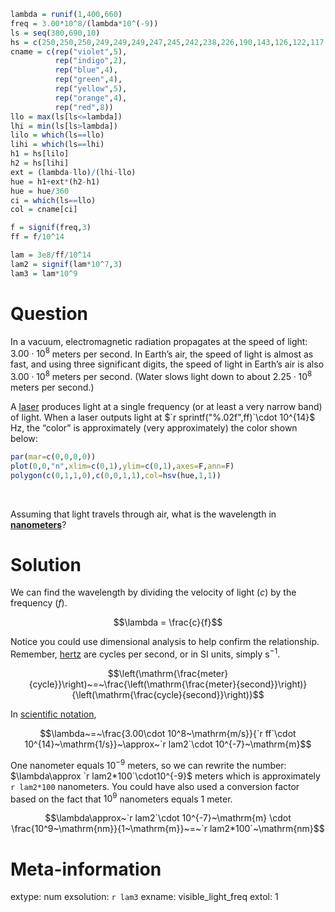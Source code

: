 ```r
lambda = runif(1,400,660)
freq = 3.00*10^8/(lambda*10^(-9))
ls = seq(380,690,10)
hs = c(250,250,250,249,249,249,247,245,242,238,226,190,143,126,122,117,113,104,93,62,28,14,7,5,3,2,1,1,1,0,0,0)
cname = c(rep("violet",5),
          rep("indigo",2),
          rep("blue",4),
          rep("green",4),
          rep("yellow",5),
          rep("orange",4),
          rep("red",8))
llo = max(ls[ls<=lambda])
lhi = min(ls[ls>lambda])
lilo = which(ls==llo)
lihi = which(ls==lhi)
h1 = hs[lilo]
h2 = hs[lihi]
ext = (lambda-llo)/(lhi-llo)
hue = h1+ext*(h2-h1)
hue = hue/360
ci = which(ls==llo)
col = cname[ci]

f = signif(freq,3)
ff = f/10^14

lam = 3e8/ff/10^14
lam2 = signif(lam*10^7,3)
lam3 = lam*10^9

```

Question
========

In a vacuum, electromagnetic radiation propagates at the speed of light: $3.00 \cdot 10^{8}$ meters per second. In Earth's air, the speed of light is almost as fast, and using three significant digits, the speed of light in Earth's air is also $3.00 \cdot 10^{8}$ meters per second. (Water slows light down to about $2.25 \cdot 10^{8}$ meters per second.)

A [laser](https://en.wikipedia.org/wiki/Laser) produces light at a single frequency (or at least a very narrow band) of light. When a laser outputs light at $`r sprintf("%.02f",ff)`\cdot 10^{14}$ Hz, the "color" is approximately (very approximately) the color shown below:

```r
par(mar=c(0,0,0,0))
plot(0,0,"n",xlim=c(0,1),ylim=c(0,1),axes=F,ann=F)
polygon(c(0,1,1,0),c(0,0,1,1),col=hsv(hue,1,1))
```
\

Assuming that light travels through air, what is the wavelength in **[nanometers](https://en.wikipedia.org/wiki/Nanometre)**?


Solution
========

We can find the wavelength by dividing the velocity of light ($c$) by the frequency ($f$).

$$\lambda = \frac{c}{f}$$

Notice you could use dimensional analysis to help confirm the relationship. Remember, [hertz](https://en.wikipedia.org/wiki/Hertz) are cycles per second, or in SI units, simply $\mathrm{s^{-1}}$.

$$\left(\mathrm{\frac{meter}{cycle}}\right)~=~\frac{\left(\mathrm{\frac{meter}{second}}\right)}{\left(\mathrm{\frac{cycle}{second}}\right)}$$

In [scientific notation](https://en.wikipedia.org/wiki/Scientific_notation),

$$\lambda~=~\frac{3.00\cdot 10^8~\mathrm{m/s}}{`r ff`\cdot 10^{14}~\mathrm{1/s}}~\approx~`r lam2`\cdot 10^{-7}~\mathrm{m}$$

One nanometer equals $10^{-9}$ meters, so we can rewrite the number: $\lambda\approx `r lam2*100`\cdot10^{-9}$ meters which is approximately `r lam2*100` nanometers. You could have also used a conversion factor based on the fact that $10^9$ nanometers equals $1$ meter.

$$\lambda\approx~`r lam2`\cdot 10^{-7}~\mathrm{m} \cdot \frac{10^9~\mathrm{nm}}{1~\mathrm{m}}~=~`r lam2*100`~\mathrm{nm}$$


Meta-information
============
extype: num
exsolution: `r lam3`
exname: visible_light_freq
extol: 1